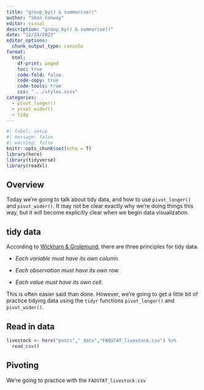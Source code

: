 ```yaml
---
title: "group_by() & summarise()"
author: "Sean Conway"
editor: visual
description: "group_by() & summarise()"  
date: "12/24/2023"
editor_options: 
  chunk_output_type: console
format:
  html:
    df-print: paged
    toc: true
    code-fold: false
    code-copy: true
    code-tools: true
    css: ".../styles.scss"
categories:
  - pivot_longer()
  - pivot_wider()
  - tidy
---
```


```r
#| label: setup
#| message: false
#| warning: false
knitr::opts_chunk$set(echo = T)
library(here)
library(tidyverse)
library(readxl)
```

## Overview

Today we're going to talk about tidy data, and how to use `pivot_longer()` and `pivot_wider()`. It may not be clear exactly why we're doing things this way, but it will become explicitly clear when we begin data visualization.

## tidy data

According to [Wickham & Grolemund](https://r4ds.had.co.nz/tidy-data.html), there are three principles for tidy data.

-   *Each variable must have its own column.*

-   *Each observation must have its own row.*

-   *Each value must have its own cell.*

This is often easier said than done. However, we're going to get a little bit of practice tidying data using the `tidyr` functions `pivot_longer()` and `pivot_wider()`.

## Read in data

```r
livestock <- here("posts","_data","FAOSTAT_livestock.csv") %>%
  read_csv()
```

## Pivoting

We're going to practice with the `FAOSTAT_livestock.csv`
